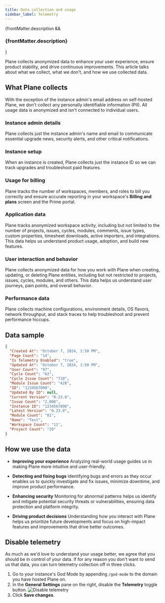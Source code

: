 ```yaml
---
title: Data collection and usage
sidebar_label: Telemetry
---
```


{frontMatter.description && <h3 className="description">{frontMatter.description}</h3>}

Plane collects anonymized data to enhance your user experience, ensure product stability, and drive continuous improvements. This article talks about what we collect, what we don't, and how we use collected data.

## What Plane collects

With the exception of the instance admin's email address on self-hosted Plane, we don't collect any personally identifiable information (PII). All usage data is anonymized and isn't connected to individual users.

### Instance admin details

Plane collects just the instance admin's name and email to communicate essential upgrade news, security alerts, and other critical notifications.

### Instance setup

When an instance is created, Plane collects just the instance ID so we can track upgrades and troubleshoot paid features.

### Usage for billing

Plane tracks the number of workspaces, members, and roles to bill you correctly and ensure accurate reporting in your workspace's **Billing and plans** screen and the Prime portal.

### Application data

Plane tracks anonymized workspace activity, including but not limited to the number of projects, issues, cycles, modules, comments, issue types, custom properties, timesheet downloads, active importers, and integrations. This data helps us understand product usage, adoption, and build new features.

### User interaction and behavior

Plane collects anonymized data for how you work with Plane when creating, updating, or deleting Plane entities, including but not restricted to projects, issues, cycles, modules, and others. This data helps us understand user journeys, pain points, and overall behavior.

### Performance data

Plane collects machine configurations, environment details, OS flavors, network throughput, and stack traces to help troubleshoot and prevent performance hiccups.

## Data sample

```json
{
  "Created At": "October 7, 2024, 1:50 PM",
  "Page Count": "14",
  "Is Telemetry Enabled": "true",
  "Updated At": "October 7, 2024, 1:50 PM",
  "User Count": "97",
  "Cycle Count": "62",
  "Cycle Issue Count": "710",
  "Module Issue Count": "428",
  "ID": "1234567890",
  "Updated By ID": null,
  "Current Version": "0.23.0",
  "Issue Count": "2,000",
  "Instance ID": "1234567890",
  "Latest Version": "0.23.0",
  "Module Count": "81",
  "Name": "Test",
  "Workspace Count": "11",
  "Project Count": "20"
}
```

## How we use the data

- **Improving your experience**
  Analyzing real-world usage guides us in making Plane more intuitive and user-friendly.

- **Detecting and fixing bugs**
  Identifying bugs and errors as they occur enables us to quickly investigate and fix issues, minimize downtime, and improve product performance.

- **Enhancing security**
  Monitoring for abnormal patterns helps us identify and mitigate potential security threats or vulnerabilities, ensuring data protection and platform integrity.

- **Driving product decisions**
  Understanding how you interact with Plane helps us prioritize future developments and focus on high-impact features and improvements that drive better outcomes.

## Disable telemetry

As much as we'd love to understand your usage better, we agree that you should be in control of your data. If for any reason you don't want to send us that data, you can turn telemetry collection off in three clicks.

1. Go to your instance's God Mode by appending `/god-mode` to the domain you have hosted Plane on.
2. In the **General Settings** pane on the right, disable the **Telemetry** toggle button.
   ![Disable telemetry](/images/disable-telemetry.webp)
3. Click **Save changes**.
